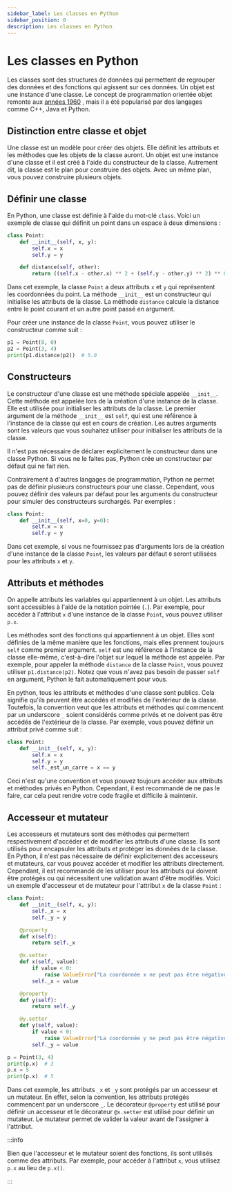 ```yaml
---
sidebar_label: Les classes en Python
sidebar_position: 0
description: Les classes en Python
---
```


# Les classes en Python

Les classes sont des structures de données qui permettent de regrouper des
données et des fonctions qui agissent sur ces données. Un objet est une instance
d'une classe. Le concept de programmation
orientée objet remonte aux [années 1960](https://fr.wikipedia.org/wiki/Programmation_orient%C3%A9e_objet)
, mais il a été popularisé par des langages comme C++, Java et Python.

## Distinction entre classe et objet

Une classe est un modèle pour créer des objets. Elle définit les attributs et
les méthodes que les objets de la classe auront. Un objet est une instance d'une classe et
il est créé à l'aide du constructeur de la classe. Autrement dit, la classe est
le plan pour construire des objets. Avec un même plan, vous pouvez construire
plusieurs objets.

## Définir une classe

En Python, une classe est définie à l'aide du mot-clé `class`. Voici un exemple
de classe qui définit un point dans un espace à deux dimensions :

```python
class Point:
    def __init__(self, x, y):
        self.x = x
        self.y = y

    def distance(self, other):
        return ((self.x - other.x) ** 2 + (self.y - other.y) ** 2) ** 0.5
```

Dans cet exemple, la classe `Point` a deux attributs `x` et `y` qui représentent
les coordonnées du point. La méthode `__init__` est un constructeur qui initialise
les attributs de la classe. La méthode `distance` calcule la distance entre le
point courant et un autre point passé en argument.

Pour créer une instance de la classe `Point`, vous pouvez utiliser le constructeur
comme suit :

```python
p1 = Point(0, 0)
p2 = Point(3, 4)
print(p1.distance(p2))  # 5.0
```

## Constructeurs

Le constructeur d'une classe est une méthode spéciale appelée `__init__`. Cette
méthode est appelée lors de la création d'une instance de la classe. Elle est
utilisée pour initialiser les attributs de la classe. Le premier argument de
la méthode `__init__` est `self`, qui est une référence à l'instance de la classe
qui est en cours de création. Les autres arguments sont les valeurs que vous
souhaitez utiliser pour initialiser les attributs de la classe.

Il n'est pas nécessaire de déclarer explicitement le constructeur dans une classe
Python. Si vous ne le faites pas, Python crée un constructeur par défaut qui ne
fait rien.

Contrairement à d'autres langages de programmation, Python ne permet pas de définir
plusieurs constructeurs pour une classe. Cependant, vous pouvez définir des valeurs
par défaut pour les arguments du constructeur pour simuler des constructeurs
surchargés. Par exemples :

```python
class Point:
    def __init__(self, x=0, y=0):
        self.x = x
        self.y = y
```

Dans cet exemple, si vous ne fournissez pas d'arguments lors de la création d'une
instance de la classe `Point`, les valeurs par défaut `0` seront utilisées pour
les attributs `x` et `y`.

## Attributs et méthodes

On appelle attributs les variables qui appartiennent à un objet. Les attributs
sont accessibles à l'aide de la notation pointée (`.`). Par exemple, pour accéder
à l'attribut `x` d'une instance de la classe `Point`, vous pouvez utiliser `p.x`.

Les méthodes sont des fonctions qui appartiennent à un objet. Elles sont définies
de la même manière que les fonctions, mais elles prennent toujours `self` comme
premier argument. `self` est une référence à l'instance de la classe elle-même, c'est-à-dire
l'objet sur lequel la méthode est appelée. 
Par exemple, pour appeler la méthode `distance` de la classe `Point`, vous pouvez
utiliser `p1.distance(p2)`. Notez que vous n'avez pas besoin de passer `self` en
argument, Python le fait automatiquement pour vous.

En python, tous les attributs et méthodes d'une classe sont publics.
Cela signifie qu'ils peuvent être accédés et modifiés de l'extérieur de la classe.
Toutefois, la convention veut que les attributs et méthodes qui commencent par un
underscore `_` soient considérés comme privés et ne doivent pas être accédés de
l'extérieur de la classe. Par exemple, vous pouvez définir un attribut privé comme
suit :

```python
class Point:
    def __init__(self, x, y):
        self.x = x
        self.y = y
        self._est_un_carre = x == y
```

Ceci n'est qu'une convention et vous pouvez toujours accéder aux attributs et méthodes
privés en Python. Cependant, il est recommandé de ne pas le faire, car cela peut
rendre votre code fragile et difficile à maintenir.

## Accesseur et mutateur

Les accesseurs et mutateurs sont des méthodes qui permettent respectivement d'accéder et de modifier
les attributs d'une classe. Ils sont utilisés pour encapsuler les attributs et
protéger les données de la classe. En Python, il n'est pas nécessaire de définir
explicitement des accesseurs et mutateurs, car vous pouvez accéder et modifier les
attributs directement. Cependant, il est recommandé de les utiliser pour les
attributs qui doivent être protégés ou qui nécessitent une validation avant
d'être modifiés. Voici un exemple d'accesseur et de mutateur pour l'attribut `x` de la
classe `Point` :

```python
class Point:
    def __init__(self, x, y):
        self._x = x
        self._y = y

    @property
    def x(self):
        return self._x

    @x.setter
    def x(self, value):
        if value < 0:
            raise ValueError("La coordonnée x ne peut pas être négative.")
        self._x = value

    @property
    def y(self):
        return self._y

    @y.setter
    def y(self, value):
        if value < 0:
            raise ValueError("La coordonnée y ne peut pas être négative.")
        self._y = value

p = Point(3, 4)
print(p.x)  # 3
p.x = 5
print(p.x)  # 5
```

Dans cet exemple, les attributs `_x` et `_y` sont protégés par un accesseur et un mutateur.
En effet, selon la convention, les attributs protégés commencent par un
underscore `_`. Le décorateur `@property` est utilisé pour définir un accesseur et
le décorateur `@x.setter` est utilisé pour définir un mutateur. Le mutateur permet
de valider la valeur avant de l'assigner à l'attribut.

:::info

Bien que l'accesseur et le mutateur soient des fonctions, ils sont
utilisés comme des attributs. Par exemple, pour accéder à l'attribut `x`,
vous utilisez `p.x` au lieu de `p.x()`.

:::